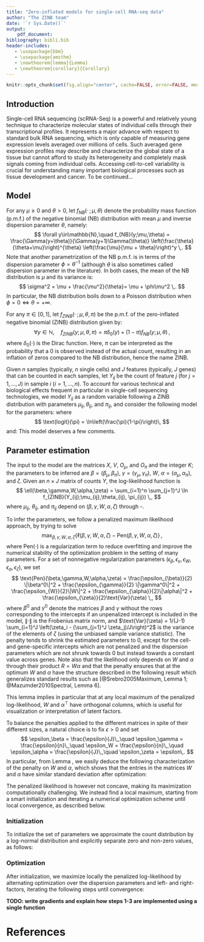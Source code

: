 ```yaml
---
title: "Zero-inflated models for single-cell RNA-seq data"
author: "The ZINB team"
date: '`r Sys.Date()`'
output: 
    pdf_document:
bibliography: bibli.bib
header-includes:
   - \usepackage{bbm}
   - \usepackage{amsthm}
   - \newtheorem{lemma}{Lemma}
   - \newtheorem{corollary}{Corollary}
---
```


```r
knitr::opts_chunk$set(fig.align="center", cache=FALSE, error=FALSE, message=FALSE, echo=TRUE, warning=FALSE, results="markup")
```

## Introduction

Single-cell RNA sequencing (scRNA-Seq) is a powerful and relatively young technique to characterize molecular states of individual cells through their transcriptional profiles. It represents a major advance with respect to standard bulk RNA sequencing, which is only capable of measuring gene expression levels averaged over millions of cells. Such averaged gene expression profiles may describe and characterize the global state of a tissue but cannot afford to study its heterogeneity and completely mask signals coming from individual cells. Accessing cell-to-cell variability is crucial for understanding many important biological processes such as tissue development and cancer. To be continued...

## Model

For any $\mu\geq 0$ and $\theta>0$, let $f_{NB}( \cdot \,;\mu,\theta)$ denote the probability mass function (p.m.f.) of the negative binomial (NB) distribution with mean $\mu$ and inverse dispersion parameter $\theta$, namely:
$$
\forall y\in\mathbb{N},\quad f_{NB}(y;\mu,\theta) = \frac{\Gamma(y+\theta)}{\Gamma(y+1)\Gamma(\theta)} \left(\frac{\theta}{\theta+\mu}\right)^{\theta} \left(\frac{\mu}{\mu + \theta}\right)^y \,.
$$
Note that another parametrization of the NB p.m.f. is in terms of the dispersion parameter $\phi=\theta^{-1}$ (although $\theta$ is also sometimes called dispersion parameter in the literature). In both cases, the mean of the NB distribution is $\mu$ and its variance is:
$$
\sigma^2 = \mu + \frac{\mu^2}{\theta}= \mu + \phi\mu^2 \,.
$$
In particular, the NB distribution boils down to a Poisson distribution when $\phi=0 \Leftrightarrow \theta = +\infty$.

For any $\pi\in[0,1]$, let $f_{ZINB}( \cdot \,;\mu,\theta, \pi)$ be the p.m.f. of the zero-inflated negative binomial (ZINB) distribution given by:
$$
\forall y\in\mathbb{N},\quad f_{ZINB}(y;\mu,\theta, \pi) = \pi \delta_0(y) + (1-\pi) f_{NB}(y;\mu,\theta) \,,
$$
where $\delta_0(\cdot)$ is the Dirac function. Here, $\pi$ can be interpreted as the probability that a $0$ is observed instead of the actual count, resulting in an inflation of zeros compared to the NB distribution, hence the name ZINB.

Given $n$ samples (typically, $n$ single cells) and $J$ features (typically, $J$ genes) that can be counted in each samples, let $Y_{ij}$ be the count of feature $j$ (for $j=1,\ldots,J$) in sample $i$ ($i=1,\ldots,n$). To account for various technical and biological effects frequent in particular in single-cell sequencing technologies, we model $Y_{ij}$ as a random variable following a ZINB distribution with parameters $\mu_{ij}, \theta_{ij}$, and $\pi_{ij}$, and consider the following model for the parameters:
\begin{align}
\label{eq:model1}
\ln(\mu_{ij}) &= \left( X\beta_\mu + (V\gamma_\mu)^\top + W\alpha_\mu + O_\mu\right)_{ij}\,,\\
\label{eq:model2}
\text{logit}(\pi_{ij}) &= \left(X\beta_\pi + (V\gamma_\pi)^\top + W\alpha_\pi + O_\pi\right)_{ij} \,,\\
\label{eq:model3}
\ln(\theta_{ij}) &= \zeta_j \,,
\end{align}
where
$$
\text{logit}(\pi) = \ln\left(\frac{\pi}{1-\pi}\right)\,
$$
and:
\begin{itemize}
\item $X$ is a known $n \times M$ design matrix corresponding to $M$ cell-level covariates and ${\bf \beta}=(\beta_\mu,\beta_\pi)$ its associated $M \times J$ matrices of regression parameters. $X$ can typically include covariates that induce variation of interest, such as cell types, or covariates that induce unwanted variation, such as batch or QC measures. It can also include a constant column ${\bf 1}_n$ to account for gene-specific intercepts.
\item $V$ is a known $J \times L$ matrix corresponding to $J$ gene-level covariates, such as gene length or GC-content, and ${\bf \gamma} = (\gamma_\mu , \gamma_\pi)$ its associated $L\times n$ matrices of regression parameters. $V$ can also include a constant column ${\bf 1}_J$ to account for cell-specific intercepts, such as size factors representing differences in library sizes.
\item $W$ is an unobserved $n \times K$ matrix corresponding to $K$ unknown cell-level covariates, which could be of “unwanted variation” as in RUV or of interest (such as cell type), and ${\bf \alpha} = (\alpha_\mu,\alpha_{\pi})$ its associated $K \times J$ matrices of regression parameters.
\item $O_\mu$ and $O_\pi$ are known $n \times J$ matrices of offsets.
\item $\zeta\in\mathbb{R}^J$ is a vector of gene-specific dispersion parameters on the log scale.
\end{itemize}

This model deserves a few comments.
\begin{itemize}
\item The model extends the RUV framework to the ZINB distribution (thus far, RUV had only been implement for linear and log-linear regression). It differs in interpretation from RUV in the $W\alpha$ factor, which is not necessarily considered unwanted; this term generally corresponds to unknown low-dimensional variation, that could be due to unwanted techical effects (as in RUV), such as batch effects, or to biological effects which could be of interest, such as cell cycle or cell differentiation, as typically assumed in other factor models such as principal component analysis (PCA) or independent component analysis (ICA).
\item By default, $X$ and $V$ contain a constant column of ones, to account, respectively, for gene-specific (e.g., mean expression level) and cell-specific (e.g., size factors) variation. In that case, $X$ and $V$ are of the form $X=[{\bf 1}_n , X^0]$ and $V = [{\bf 1}_J , V^0]$, and we can similarly decompose the corresponding parameters as $\beta = [\beta^1 ; \beta^0]$ and $\gamma = [\gamma^1 ; \gamma^0]$, where $\beta^1 \in \mathbb{R}^{1\times J}$ is a vector of gene-specific intercepts and $\gamma^1 \in \mathbb{R}^{1\times n}$ a vector of cell-specific intercepts. The representation ${\bf 1}_n \beta^1 + ({\bf 1}_J \gamma^1)^\top$ is then not unique, but could be made unique by adding a constant and constraining $\beta^1$ and $\gamma^1$ to each have elements summing to zero.
\item The $X$ and $V$ matrices could differ in the modelling of $\mu$ and $\pi$ if we assume that some known factors do not affect both $\mu$ and $\pi$; to keep notation simple and consistent we use the same matrices, but will implicitly assume that some parameters may be constrained to be $0$ if needed.
\item When $X={\bf 1}_n$ and $V={\bf 1}_J$, the model is a factor model akin to PCA, where $W$ is a factor matrix and $(\alpha_\mu, \alpha_\pi)$ are loading matrices.
\item By allowing the parameters to differ between the models of $\mu$ and $\pi$, we can model and test for differences in NB mean or in ZI probability.
\item We limit ourselves to a gene-dependent dispersion parameter. More complicated models for $\theta_{ij}$ could be investigated, such as a model similar to $\mu_{ij}$ or a functional of the form $\theta_{ij} = f(\mu_{ij})$, but we restrict ourselves to a simpler model that has been shown to be largely sufficient in bulk RNA-Seq analysis.
\end{itemize}

## Parameter estimation
The input to the model are the matrices $X$, $V$, $O_\mu$, and $O_\pi$ and the integer $K$; the parameters to be inferred are $\beta=(\beta_\mu,\beta_\pi)$, $\gamma=(\gamma_\mu,\gamma_\pi)$, $W$, $\alpha=(\alpha_\mu,\alpha_\pi)$, and $\zeta$. Given an $n\times J$ matrix of counts $Y$, the log-likelihood function is
$$
\ell(\beta,\gamma,W,\alpha,\zeta) = \sum_{i=1}^n \sum_{j=1}^J \ln f_{ZINB}(Y_{ij};\mu_{ij},\theta_{ij}, \pi_{ij}) \,,
$$
where $\mu_{ij}$, $\theta_{ij}$, and $\pi_{ij}$ depend on $(\beta,\gamma,W,\alpha,\zeta)$ through \eqref{eq:model1}-\eqref{eq:model3}. 

To infer the parameters, we follow a penalized maximum likelihood approach, by trying to solve
$$
\max_{\beta,\gamma,W,\alpha,\zeta} \left\{\ell(\beta,\gamma,W,\alpha,\zeta) - \text{Pen}(\beta,\gamma,W,\alpha,\zeta) \right\}\,,
$$
where $\text{Pen}(\cdot)$ is a regularization term to reduce overfitting and improve the numerical stability of the optimization problem in the setting of many parameters. For a set of nonnegative regularization parameters $\left( \epsilon_\beta , \epsilon_\gamma, \epsilon_W, \epsilon_\alpha, \epsilon_\zeta \right)$, we set
$$
\text{Pen}(\beta,\gamma,W,\alpha,\zeta) = \frac{\epsilon_{\beta}}{2} \|\beta^0\|^2 + \frac{\epsilon_{\gamma}}{2} \|\gamma^0\|^2 + \frac{\epsilon_{W}}{2}\|W\|^2 + \frac{\epsilon_{\alpha}}{2}\|\alpha\|^2 + \frac{\epsilon_{\zeta}}{2}\text{Var}(\zeta) \,,
$$
where $\beta^0$ and $\gamma^0$ denote the matrices $\beta$ and $\gamma$ without the rows corresponding to the intercepts if an unpenalized intercept is included in the model, $\|\cdot\|$ is the Frobenius matrix norm, and $\text{Var}(\zeta) = 1/(J-1) \sum_{i=1}^J \left(\zeta_i - (\sum_{j=1}^J \zeta_j)/J\right)^2$ is the variance of the elements of $\zeta$ (using the unbiased sample variance statistic). The penalty tends to shrink the estimated parameters to $0$, except for the cell- and gene-specific intercepts which are not penalized and the dispersion parameters which are not shrunk towards $0$ but instead towards a constant value across genes. Note also that the likelihood only depends on $W$ and $\alpha$ through their product $R=W\alpha$ and that the penalty ensures that at the optimum $W$ and $\alpha$ have the structure described in the following result which generalizes standard results such as [@Srebro2005Maximum, Lemma 1; @Mazumder2010Spectral, Lemma 6].
\begin{lemma}\label{lem:tracenorm}
For any matrix $R$ and positive scalars $s$ and $t$, the following holds:
$$
\min_{S,T\,:\,R=ST} \frac{1}{2} \left( s\|S\|^2 + t\|T\|^2\right) = \sqrt{st} \|R\|_* \,.
$$
If $R=R_L R_\Sigma R_R$ is a SVD decomposition of $R$, then a solution to this optimization problem is:
$$
S = \left(\frac{t}{s}\right)^{\frac{1}{4}} R_L R_\Sigma^{\frac{1}{2}} \,,\quad T = \left(\frac{s}{t}\right)^{\frac{1}{4}} R_\Sigma^{\frac{1}{2}} R_R \,.
$$
\end{lemma}
\begin{proof}
Let $\tilde{S} = \sqrt{s}S$, $\tilde{T} = \sqrt{t}T$, and $\tilde{R} = \sqrt{st}R$. Then, $\|\tilde{S}\|^2 = s\|S\|^2$, $\|\tilde{T}\|^2 = t\|T\|^2$, and $\tilde{S}\tilde{T} = \sqrt{st}ST$, so that the optimization problem is equivalent to:
$$
\min_{\tilde{S}, \tilde{T} \,:\,\tilde{S}\tilde{T}=\tilde{R}} \frac{1}{2} \left( \|\tilde{S}\|^2 + \|\tilde{T}\|^2\right) \,,
$$
which by [@Mazumder2010Spectral, Lemma 6] has optimum value $\|\tilde{R}\|_* = \sqrt{st}\|R\|_*$ reached at $\tilde{S} = \tilde{R}_L \tilde{R}_\Sigma^{\frac{1}{2}}$ and $\tilde{T} =  \tilde{R}_\Sigma^{\frac{1}{2}} \tilde{R_R}$, where $\tilde{R}_R \tilde{R}_\Sigma \tilde{R}_R$ is a SVD decomposition of $\tilde{R}$. Observing that $\tilde{R}_L=R_L$,  $\tilde{R}_R=R_R$, and $\tilde{R}_\Sigma=\sqrt{st}\tilde{R}_\Sigma$ gives that a solution of the optimization problem is $S=s^{-1/2} \tilde{S} = s^{-1/2} R_L (st)^{1/4} R_\Sigma^{1/2} = (t/s)^{1/4} R_L R_\Sigma^{1/2}$. A similar argument for $T$ concludes the proof.
\end{proof}
This lemma implies in particular that at any local maximum of the penalized log-likelihood, $W$ and $\alpha^\top$ have orthogonal columns, which is useful for visualization or interpretation of latent factors.

To balance the penalties applied to the different matrices in spite of their different sizes, a natural choice is to fix $\epsilon>0$ and set
$$
\epsilon_\beta = \frac{\epsilon}{J}\,,\quad
\epsilon_\gamma = \frac{\epsilon}{n}\,,\quad
\epsilon_W = \frac{\epsilon}{n}\,,\quad
\epsilon_\alpha = \frac{\epsilon}{J}\,,\quad
\epsilon_\zeta = \epsilon\,.
$$
In particular, from Lemma \ref{lem:tracenorm}, we easily deduce the following characterization of the penalty on $W$ and $\alpha$, which shows that the entries in the matrices $W$ and $\alpha$ have similar standard deviation after optimization:
\begin{corollary}\label{coro:tracenorm}
For any $n\times J$ matrix $R$ and positive scalars $\epsilon$, the following holds. 
$$
\min_{W,\alpha\,:\,R=W\alpha} \frac{\epsilon}{2} \left( \frac{1}{n}\|W\|^2 + \frac{1}{J}\|\alpha\|^2\right) = \frac{\epsilon}{\sqrt{nJ}} \|R\|_* \,.
$$
If $R=R_L R_\Sigma R_R$ is a SVD decomposition of $R$, then a solution to this optimization problem is:
$$
W = \left(\frac{n}{J}\right)^{\frac{1}{4}} R_L R_\Sigma^{\frac{1}{2}} \,,\quad T = \left(\frac{J}{n}\right)^{\frac{1}{4}} R_\Sigma^{\frac{1}{2}} R_R \,.
$$
In particular, for any $i=1,\ldots,\min(n,J)$,
$$
\frac{1}{n} \sum_{j=1}^n S_{j,i}^2 = \frac{1}{J} \sum_{j=1}^J T_{i,j}^2 = \frac{[R_\Sigma]_{i,i}}{\sqrt{nJ}}.
$$
\end{corollary}


The penalized likelihood is however not concave, making its maximization computationally challenging. We instead find a local maximum, starting from a smart initialization and iterating a numerical optimization scheme until local convergence, as described below.

### Initialization
To initialize the set of parameters we approximate the count distribution by a log-normal distribution and explicitly separate zero and non-zero values, as follows:
\begin{enumerate}
\item Set $\mathcal{P} = \left\{(i,j)\,:\,Y_{ij}>0\right\}$.
\item Set $L_{ij} = \ln(Y_{ij}) - (O_\mu)_{ij}$ for all $(i,j)\in\mathcal{P}$. 
\item Set $\hat{Z}_{ij} = 1$ if $(i,j)\in\mathcal{P}$, $\hat{Z}_{ij} =0$ otherwise.
\item Estimate $\beta_\mu$ and $\gamma_\mu$ by solving the convex ridge regression problem:
$$
\min_{\beta_\mu, \gamma_\mu} \sum_{(i,j)\in\mathcal{P}} \left(L_{ij} - (X\beta_{\mu})_{ij} -  (V\gamma_\mu)_{ji} \right)^2 +  \frac{\epsilon_\beta}{2} \|\beta_\mu^0\|^2 + \frac{\epsilon_\gamma}{2} \|\gamma_\mu^0\|^2 \,.
$$
This is a standard ridge regression problem, but with a potentially huge design matrix, with up to $nJ$ rows and $MJ+nL$ columns. To solve it efficiently, we alternate the estimation of $\beta_\mu$ and $\gamma_\mu$. Specifically, we initialize parameter values as:
$$
\hat{\beta}_\mu \leftarrow 0 \,,\quad\hat{\gamma}_\mu \leftarrow 0\, 
$$
and repeat the following two steps a few times (or until convergence):
\begin{enumerate}
\item Optimization in $\gamma_\mu$, which can be performed independently and in parallel for each cell:
$$
\hat{\gamma}_\mu \in \arg\min_{\gamma_\mu} \sum_{(i,j)\in\mathcal{P}} \left(L_{ij} - (X\hat{\beta}_{\mu})_{ij} - (V\gamma_\mu)_{ji} \right)^2 + \frac{\epsilon_\gamma}{2} \|\gamma_\mu^0\|^2\,.
$$
\item Optimization in $\beta_\mu$, which can be performed independently and in parallel for each gene:
$$
\hat{\beta}_\mu \in \arg\min_{\beta_\mu} \sum_{(i,j)\in\mathcal{P}} \left(L_{ij} - (V\hat{\gamma}_\mu)_{ji} - (X\beta_{\mu})_{ij} \right)^2 + \frac{\epsilon_\beta}{2} \|\beta_\mu^0\|^2\,.
$$
\end{enumerate}
\item Estimate $W$ and $\alpha_\mu$ by solving
$$
\left(\hat{W},\hat{\alpha}_\mu\right) \in \arg\min_{W,\alpha_\mu} \sum_{(i,j)\in\mathcal{P}} \left(L_{ij} - (X\hat{\beta}_{\mu})_{ij} - (V\hat{\gamma}_\mu)_{ji} - (W\alpha_\mu)_{ij} \right)^2 + \frac{\epsilon_W}{2} \|W\|^2 + \frac{\epsilon_\alpha}{2} \|\alpha_\mu\|^2\,.
$$
Denoting by $D=L-X\hat{\beta}-(V\hat{\gamma})^\top$, this problem can be rewritten as:
$$
\min_{W,\alpha} \|D-W\alpha\|^2_{\mathcal{P}} + \frac{1}{2} \left(\epsilon_W \|W\|^2 + \epsilon_\alpha\|\alpha\|^2\right)\,,
$$
where $\|A\|^2_\mathcal{P} = \sum_{(i,j)\in\mathcal{P}}A_{ij}^2$. By Lemma~\ref{lem:tracenorm}, if $K$ is large enough, one can first solve the convex optimization problem:
\begin{equation}\label{eq:softimpute}
\hat{R} \in \arg\min_{R\,:\,\text{rank}(R)\leq K} \|D - R\|^2_{\mathcal{P}} + \sqrt{\epsilon_W \epsilon_\alpha} \|R\|_*\,
\end{equation}
and set 
$$
W = \left(\frac{\epsilon_\alpha}{\epsilon_W}\right)^{\frac{1}{4}} R_L R_\Sigma^{\frac{1}{2}} \,,\quad \alpha = \left(\frac{\epsilon_W}{\epsilon_\alpha}\right)^{\frac{1}{4}} R_\Sigma^{\frac{1}{2}} R_R \,,
$$
where $\hat{R} = R_L R_\Sigma R_R$ is the SVD of $\hat{R}$. This solution is exact when $K$ is at least equal to the rank of the solution of the unconstrained problem (\ref{eq:softimpute}), which we solve with the \texttt{softImpute::softImpute()} function
[@Mazumder2010Spectral]. If $K$ is smaller, then (\ref{eq:softimpute}) becomes a non-convex optimization problem whose global optimum may be challenging to find. In that case we also use the rank-constrained version of \texttt{softImpute::softImpute()} to obtain a good local optimum.
\item Estimate $\beta_\pi$, $\gamma_\pi$, and $\alpha_\pi$ by solving the regularized logistic regression problem:
\begin{multline}
\min_{\left(\beta_\pi,\gamma_\pi, \alpha_\pi\right)} \sum_{(i,j)}
\Big[-\hat{Z}_{ij} (X\beta_\pi + (V\gamma_\pi)^\top + \hat{W}\alpha_\pi)_{ij} \\
+ \ln\left( 1 + e^{(X\beta_\pi + (V\gamma_\pi)^\top + \hat{W}\alpha_\pi)_{ij}}\right)  \Big] + \frac{\epsilon_\beta}{2}\|\beta_\pi\|^2 + \frac{\epsilon_\gamma}{2}\|\gamma_\pi\|^2 + \frac{\epsilon_\alpha}{2}\|\alpha_\pi\|^2 \,.
\end{multline}
This is a standard ridge logistic regression problem, but with a potentially huge design matrix, with up to $nJ$ rows and $MJ+nL$ columns. To solve it efficiently, we alternate the estimation of $\beta_\pi$, $\gamma_\pi$, and $\alpha_\pi$. Specifically, we initialize parameter values as:
$$
\hat{\beta}_\pi \leftarrow 0 \,,\quad\hat{\gamma}_\pi \leftarrow 0\,,\quad\hat{\alpha}_\pi\leftarrow 0\,
$$
and repeat the following two steps a few times (or until convergence):
\begin{enumerate}
\item Optimization in $\gamma_\pi$:
\begin{multline}
\hat{\gamma}_\pi \in \arg\min_{\gamma_\pi} \sum_{(i,j)}
\Big[-\hat{Z}_{ij} (X\hat{\beta}_\pi + (V\gamma_\pi)^\top + \hat{W}\hat{\alpha}_\pi)_{ij} \\
+ \ln\left( 1 + e^{(X\hat{\beta}_\pi + (V\gamma_\pi)^\top + \hat{W}\hat{\alpha}_\pi)_{ij}}\right)  \Big] + \frac{\epsilon_\gamma}{2}\|\gamma_\pi\|^2 \,.
\end{multline}
Note that this problem can be solved for each cell ($i$) independently and in parallel. When there is no gene covariate besides the constant intercept, the problem is easily solved by setting $(\hat{\gamma}_\pi)_i$ to the logit of the proportion of zeros in each cell.
\item Optimization in $\beta_\pi$ and $\alpha_\pi$:
\begin{multline}
\left(\hat{\beta}_\pi, \hat{\alpha}_\pi\right) \in \arg\min_{\left(\beta_\pi,\alpha_\pi\right)} \sum_{(i,j)}
\Big[-\hat{Z}_{ij} (X\beta_\pi + (V\hat{\gamma}_\pi)^\top + \hat{W}\alpha_\pi)_{ij} \\
+ \ln\left( 1 + e^{(X\beta_\pi + (V\hat{\gamma}_\pi)^\top + \hat{W}\alpha_\pi)_{ij}}\right)  \Big] + \frac{\epsilon_\beta}{2}\|\beta_\pi\|^2 + \frac{\epsilon_\alpha}{2}\|\alpha_\pi\|^2 \,.
\end{multline}
\end{enumerate}
\item Initialize $\hat{\zeta}=0$.
\end{enumerate}

### Optimization
After initialization, we maximize locally the penalized log-likelihood by alternating optimization over the dispersion parameters and left- and right-factors, iterating the following steps until convergence:
\begin{enumerate}
\item Dispersion optimization:
$$
\hat{\zeta} \leftarrow \arg\max_{\zeta} \left\{\ell(\hat{\beta}, \hat{\gamma}, \hat{W}, \hat{\alpha}, \zeta) - \frac{\epsilon_\zeta}{2} \text{Var}(\zeta) \right\} \,.
$$
To solve this problem, we start by estimating a common dispersion parameter for all the genes, by maximizing the objective function under the constraint that $\text{Var}(\zeta)=0$; in practice, we use a derivative-free one-dimensional optimization vector over the range $[-50,50]$. We then optimize the objective function by a quasi-Newton optimization scheme starting from the constant solution found by the first step. To derive the gradient of the objective function used by the optimization procedure, note that the derivative of the NB log-density is:
$$
\frac{\partial}{\partial \theta} \ln f_{NB}(y;\mu,\theta) = \Psi(y+\theta) - \Psi(\theta) + \ln\theta + 1 - \ln(\mu+\theta) - \frac{y+\theta}{\mu + \theta} \,,
$$
where $\Psi(z) = \Gamma'(z)/\Gamma(z)$ is the digamma function. We therefore get the derivative of the ZINB density as follows, for any $\pi\in[0,1]$:
\begin{itemize}
\item If $y>0$, $f_{ZINB}(y;\mu,\theta,\pi) = (1-\pi)f_{NB}(y;\mu,\theta)$ therefore
$$
\frac{\partial}{\partial \theta} \ln f_{ZINB}(y;\mu,\theta) = \Psi(y+\theta) - \Psi(\theta) + \ln\theta + 1 - \ln(\mu+\theta) - \frac{y+\theta}{\mu + \theta} \,.
$$
\item For $y=0$, $\frac{\partial}{\partial \theta} \ln f_{NB}(0;\mu,\theta) = \ln\theta + 1 - \ln(\mu+\theta) - \frac{\theta}{\mu + \theta}$, therefore
$$
\frac{\partial}{\partial \theta} \ln f_{ZINB}(y;\mu,\theta) =
\frac{\ln\theta + 1 - \ln(\mu+\theta) - \frac{\theta}{\mu + \theta}}{1 + \frac{\pi(\mu + \theta)^\theta}{(1-\pi) \theta^\theta}}.
$$\end{itemize}
The derivative of the objective function w.r.t. $\zeta_j$, for $j=1,\ldots,J$, is then easily obtained by
$$
\sum_{i=1}^n \theta_j \frac{\partial}{\partial \theta} \ln f_{ZINB}(y_{ij};\mu_{ij},\theta_j) - \frac{\epsilon_\zeta}{J-1}\left(\zeta_j - \frac{1}{J}\sum_{k=1}^J \zeta_k\right)\,.
$$
(Note that the $J-1$ term in the denominator comes from the use of the unbiased sample variance statistic in the penalty for $\zeta$.)
\item Left-factor (cell-specific) optimization:
\begin{equation}\label{eq:leftoptim}
\left(\hat{\gamma}, \hat{W} \right) \leftarrow \arg\max_{\left(\gamma, W\right)} \left\{\ell(\hat{\beta}, \gamma, W, \hat{\alpha}, \hat{\zeta}) - \frac{\epsilon_\gamma}{2} \|\gamma^0\|^2 - \frac{\epsilon_W}{2} \|W\|^2 \right\}\,.
\end{equation}
Note that this optimization can be performed independently and in parallel for each cell $i=1,\ldots,n$. For this purpose, we consider a subroutine \texttt{solveZinbRegression}$(y, A_\mu, B_\mu, C_\mu, A_\pi, B_\pi, C_\pi, C_\theta)$ to find a set of vectors $(a_\mu, a_\pi, b)$ that locally maximize the log-likelihood of a ZINB model for a vector of counts $y$ parametrized as follows:
\begin{align*}
\ln(\mu) &= A_\mu a_\mu + B_\mu b + C_\mu\,,\\
\text{logit}(\pi) &= A_\pi a_\pi + B_\pi b + C_\pi \,,\\
\ln(\theta) &= C_\theta \,.
\end{align*}
To solve (\ref{eq:leftoptim}) for cell $i$ we call \texttt{solveZinbRegression} with the following parameters:
$$
\begin{cases}
a_\mu &= \gamma_\mu[.,i]\\
a_\pi &= \gamma_\pi[.,i] \\
b &= W[i,.]^\top \\
y & = Y[i,]^\top \\
A_\mu &= V_\mu \\
B_\mu &= \alpha_\mu^\top \\
C_\mu &= (X_\mu[i,.] \beta_\mu + O_\mu[i,.])^\top\\
A_\pi &= V_\pi \\
B_\pi &= \alpha_\pi^\top \\
C_\pi &= (X_\pi[i,.] \beta_\pi + O_\pi[i,.])^\top\\
C_\theta &= \zeta
\end{cases}.
$$
\item Right-factor (gene-specific) optimization:
$$
\left(\hat{\beta}, \hat{\alpha} \right) \leftarrow \arg\max_{\left(\beta, \alpha \right)} \left\{\ell(\beta, \hat{\gamma},\hat{W}, \alpha, \hat{\zeta}) - \frac{\epsilon_\beta}{2} \|\beta^0\|^2 - \frac{\epsilon_\alpha}{2} \|\alpha\|^2\right\}\,.
$$
Note that this optimization can be performed independently and in parallel for each gene $j=1,\ldots,J$, by calling \texttt{solveZinbRegression} with the following paramters:
$$
\begin{cases}
a_\mu &= (\beta_\mu[.,j] ; \alpha_\mu[.,j]) \\
a_\pi &= (\beta_\pi[.,j] ; \alpha_\pi[.,j]) \\
b &= \emptyset \\
y & = Y[.,j] \\
A_\mu &= [X_\mu , W] \\
B_\mu &= \emptyset \\
C_\mu &= (V_\mu[j,.] \gamma_\mu)^\top + O_\mu[.,j]\\
A_\pi &= [X_\pi , W] \\
B_\pi &= \emptyset \\
C_\pi &= (V_\pi[j,.] \gamma_\pi)^\top + O_\pi[.,j]\\
C_\theta &= \zeta_j {\bf 1}_n
\end{cases}.
$$
\item Orthogonalization: 
$$
\left(\hat{W}, \hat{\alpha} \right) \leftarrow \arg\min_{(W,\alpha)\,:\,W\alpha = \hat{W}\hat{\alpha}} \frac{1}{2} \left( \epsilon_W \|W\|^2 + \epsilon_\alpha \|\alpha\|^2 \right)\,.
$$
This is obtained by applying Lemma~\ref{lem:tracenorm}, starting from an SVD decomposition of the current $\hat{W}\hat{\alpha}$. Note that this step not only allows to maximize locally the penalized log-likelihood, but also ensures that the columns of $W$ stay orthogonal to each other during optimization.
\end{enumerate}

**TODO: write gradients and explain how steps 1-3 are implemented using a single function**

# References
